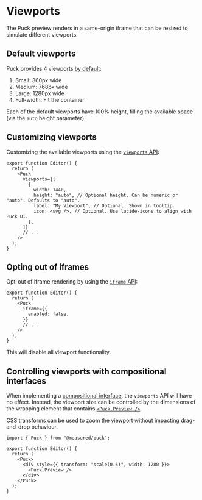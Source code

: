 # Viewports

The Puck preview renders in a same-origin iframe that can be resized to simulate different viewports.

## Default viewports

Puck provides 4 viewports [by default](/docs/api-reference/components/puck#default-viewports):

1. Small: 360px wide
2. Medium: 768px wide
3. Large: 1280px wide
4. Full-width: Fit the container

Each of the default viewports have 100% height, filling the available space (via the `auto` height parameter).

## Customizing viewports

Customizing the available viewports using the [`viewports` API](/docs/api-reference/components/puck#viewports):

```tsx
export function Editor() {
  return (
    <Puck
      viewports={[
        {
          width: 1440,
          height: "auto", // Optional height. Can be numeric or "auto". Defaults to "auto".
          label: "My Viewport", // Optional. Shown in tooltip.
          icon: <svg />, // Optional. Use lucide-icons to align with Puck UI.
        },
      ]}
      // ...
    />
  );
}
```

## Opting out of iframes

Opt-out of iframe rendering by using the [`iframe` API](/docs/api-reference/components/puck#iframe):

```tsx
export function Editor() {
  return (
    <Puck
      iframe={{
        enabled: false,
      }}
      // ...
    />
  );
}
```

This will disable all viewport functionality.

## Controlling viewports with compositional interfaces

When implementing a [compositional interface](/docs/extending-puck/composition), the `viewports` API will have no effect. Instead, the viewport size can be controlled by the dimensions of the wrapping element that contains [`<Puck.Preview />`](/docs/api-reference/components/puck-preview).

CSS transforms can be used to zoom the viewport without impacting drag-and-drop behaviour.

```tsx {6-8}
import { Puck } from "@measured/puck";

export function Editor() {
  return (
    <Puck>
      <div style={{ transform: "scale(0.5)", width: 1280 }}>
        <Puck.Preview />
      </div>
    </Puck>
  );
}
```
